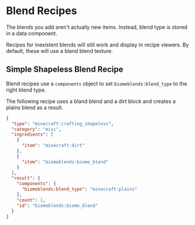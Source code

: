 # Blend Recipes

The blends you add aren't actually new items. Instead, blend type is stored in a data component.

<Callout variant="warning">
    Recipes for inexistent blends will still work and display in recipe viewers. By default, these will use a bland blend texture.
</Callout>

## Simple Shapeless Blend Recipe

Blend recipes use a `components` object to set `biomeblends:blend_type` to the right blend type.

The following recipe uses a bland blend and a dirt block and creates a plains blend as a result.
```json
{
  "type": "minecraft:crafting_shapeless",
  "category": "misc",
  "ingredients": [
    {
      "item": "minecraft:dirt"
    },
    {
      "item": "biomeblends:biome_blend"
    }
  ],
  "result": {
    "components": {
      "biomeblends:blend_type": "minecraft:plains"
    },
    "count": 1,
    "id": "biomeblends:biome_blend"
  }
}
```